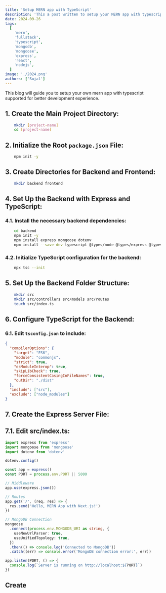 ```yaml
---
title: 'Setup MERN app with TypeScript'
description: 'This a post written to setup your MERN app with typescript supported environment'
date: 2024-09-26
tags:
  [
    'mern',
    'fullstack',
    'typescript',
    'mongodb',
    'mongoose',
    'express',
    'react',
    'nodejs',
  ]
image: './2024.png'
authors: ['Sujal']
---
```


This blog will guide you to setup your own mern app with typescript supported for better development experience.

## 1. Create the Main Project Directory:

```bash
    mkdir [project-name]
    cd [project-name]
```

## 2. Initialize the Root `package.json` File:

```bash
    npm init -y
```

## 3. Create Directories for Backend and Frontend:

```bash
    mkdir backend frontend
```

## 4. Set Up the Backend with Express and TypeScript:

### 4.1. Install the necessary backend dependencies:

```bash
	cd backend
	npm init -y
	npm install express mongoose dotenv
	npm install --save-dev typescript @types/node @types/express @types/mongoose ts-node
```

### 4.2. Initialize TypeScript configuration for the backend:

```bash
    npx tsc --init
```

## 5. Set Up the Backend Folder Structure:

```bash
    mkdir src
    mkdir src/controllers src/models src/routes
    touch src/index.ts
```

## 6. Configure TypeScript for the Backend:

### 6.1. Edit `tsconfig.json` to include:

```json
{
  "compilerOptions": {
    "target": "ES6",
    "module": "commonjs",
    "strict": true,
    "esModuleInterop": true,
    "skipLibCheck": true,
    "forceConsistentCasingInFileNames": true,
    "outDir": "./dist"
  },
  "include": ["src"],
  "exclude": ["node_modules"]
}
```

## 7. Create the Express Server File:

## 7.1. Edit src/index.ts:

```ts
import express from 'express'
import mongoose from 'mongoose'
import dotenv from 'dotenv'

dotenv.config()

const app = express()
const PORT = process.env.PORT || 5000

// Middleware
app.use(express.json())

// Routes
app.get('/', (req, res) => {
  res.send('Hello, MERN App with Next.js!')
})

// MongoDB Connection
mongoose
  .connect(process.env.MONGODB_URI as string, {
    useNewUrlParser: true,
    useUnifiedTopology: true,
  })
  .then(() => console.log('Connected to MongoDB'))
  .catch((err) => console.error('MongoDB connection error:', err))

app.listen(PORT, () => {
  console.log(`Server is running on http://localhost:${PORT}`)
})
```

## Create
